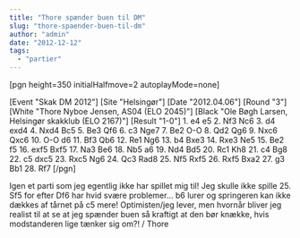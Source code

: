 ```yaml
---
title: "Thore spænder buen til DM"
slug: "thore-spaender-buen-til-dm"
author: "admin"
date: "2012-12-12"
tags: 
  - "partier"
---
```


\[pgn height=350 initialHalfmove=2 autoplayMode=none\]

\[Event "Skak DM 2012"\] \[Site "Helsingør"\] \[Date "2012.04.06"\] \[Round "3"\] \[White "Thore Nyboe Jensen, AS04 (ELO 2045)"\] \[Black "Ole Bøgh Larsen, Helsingør skakklub (ELO 2167)"\] \[Result "1-0"\] 1. e4 e5 2. Nf3 Nc6 3. d4 exd4 4. Nxd4 Bc5 5. Be3 Qf6 6. c3 Nge7 7. Be2 O-O 8. Qd2 Qg6 9. Nxc6 Qxc6 10. O-O d6 11. Bf3 Qb6 12. Re1 Ng6 13. b4 Bxe3 14. Rxe3 Ne5 15. Be2 f5 16. exf5 Bxf5 17. Na3 Be6 18. Nb5 a6 19. Nd4 Bd5 20. Rc1 Kh8 21. c4 Bg8 22. c5 dxc5 23. Rxc5 Ng6 24. Qc3 Rad8 25. Nf5 Rxf5 26. Rxf5 Bxa2 27. g3 Bb1 28. Rf7 \[/pgn\]

Igen et parti som jeg egentlig ikke har spillet mig til! Jeg skulle ikke spille 25. Sf5 for efter Df6 har hvid svære problemer... b6 lurer og springeren kan ikke dækkes af tårnet på c5 mere! Optimisten/jeg lever, men hvornår bliver jeg realist til at se at jeg spænder buen så kraftigt at den bør knække, hvis modstanderen lige tænker sig om?! / Thore
